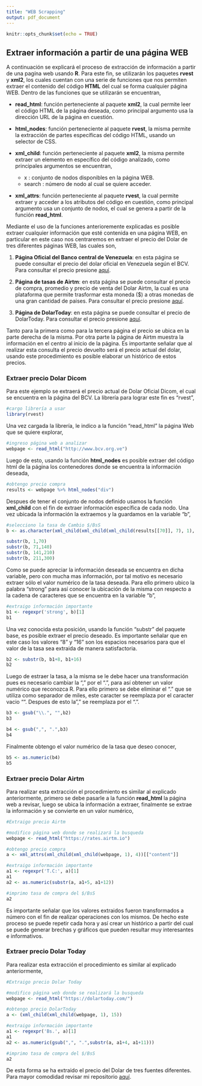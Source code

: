 ```yaml
---
title: "WEB Scrapping"
output: pdf_document
---
```


```r
knitr::opts_chunk$set(echo = TRUE)
```

## Extraer información a partir de una página WEB

A continuación se explicará el proceso de extracción de información a partir de una pagína web usando **R**. Para este fin, se utilizarán los paquetes **rvest** y **xml2**, los cuales cuentan con una serie de funciones que nos permiten extraer el contenido del código **HTML** del cual se forma cualquier página WEB. Dentro de las funciones que se utilizarán se encuentran,

* **read_html**: función perteneciente al paquete **xml2**, la cual permite leer el código HTML de la página deseada, como principal argumento usa la dirección URL de la página en cuestión.

* **html_nodes**: función perteneciente al paquete **rvest**, la misma permite la extracción de partes específicas del código HTML, usando un selector de CSS.

* **xml_child**: función perteneciente al paquete **xml2**, la misma permite extraer un elemento en específico del código analizado, como principales argumentos se encuentran,

  * x : conjunto de nodos disponibles en la página WEB.
  * search : número de nodo al cual se quiere acceder.

* **xml_attrs**: función perteneciente al paquete **rvest**, la cual permite extraer y acceder a los atributos del código en cuestión, como principal argumento usa un conjunto de nodos, el cual se genera a partir de la función **read_html**.

Mediante el uso de la funciones anterioremente explicadas es posible extraer cualquier información que esté contenida en una página WEB, en particular en este caso nos centraremos en extraer el precio del Dolar de tres diferentes páginas WEB, las cuales son,

1) **Página Oficial del Banco central de Venezuela**: en esta página se puede consultar el precio del dolar oficial en Venezuela según el BCV. Para consultar el precio presione [aquí](http://www.bcv.org.ve).

2) **Página de tasas de Airtm**: en esta página se puede consultar el precio de compra, promedio y precio de venta del Dolar Airtm, la cual es una plataforma que permite trasformar esta moneda ($) a otras monedas de una gran cantidad de paises. Para consultar el precio presione [aquí](https://rates.airtm.io). 

3) **Página de DolarToday**: en esta página se puede consultar el precio de DolarToday. Para consultar el precio presione [aquí](https://dolartoday.com/). 

Tanto para la primera como para la tercera página el precio se ubica en la parte derecha de la misma. Por otra parte la página de Airtm muestra la información en el centro al inicio de la página. Es importante señalar que al realizar esta consulta el precio devuelto será el precio actual del dolar, usando este procedimiento es posible elaborar un histórico de estos precios.

### Extraer precio Dolar Dicom

Para este ejemplo se extraerá el precio actual de Dolar Oficial Dicom, el cual se encuentra en la página del BCV. La librería para lograr este fin es "rvest",

```r
#cargo librería a usar
library(rvest)

```

Una vez cargada la librería, le indico a la función "read_html" la página Web que se quiere explorar,

```r
#ingreso página web a analizar
webpage <- read_html("http://www.bcv.org.ve")

```

Luego de esto, usando la función **html_nodes** es posible extraer del código html de la página los contenedores donde se encuentra la información deseada,

```r
#obtengo precio compra 
results <- webpage %>% html_nodes("div")
```

Despues de tener el conjunto de nodos definido usamos la función **xml_child** con el fin de extraer información específica de cada nodo. Una vez ubicada la información la extraemos y la guardamos en la variable "b",

```r
#selecciono la tasa de Cambio $/BsS
b <- as.character(xml_child(xml_child(xml_child(results[[70]], 7), 1), 1))

substr(b, 1,70)
substr(b, 71,140)
substr(b, 141,210)
substr(b, 211,300)

```

Como se puede apreciar la información deseada se encuentra en dicha variable, pero con mucha mas información, por tal motivo es necesario extraer sólo el valor numérico de la tasa deseada. Para ello primero ubico la palabra "strong" para así conocer la ubicación de la misma con respecto a la cadena de caracteres que se encuentra en la variable "b",

```r
#extraigo información importante
b1 <- regexpr('strong', b)[1]
b1
```

Una vez conocida esta posición, usando la función "substr" del paquete base, es posible extraer el precio deseado. Es importante señalar que en este caso los valores "8" y "16" son los espacios necesarios para que el valor de la tasa sea extraida de manera satisfactoria.


```r
b2 <- substr(b, b1+8, b1+16)
b2
```

Luego de estraer la tasa, a la misma se le debe hacer una transformación pues es necesario cambiar la "," por el ".", para así obtener un valor numérico que reconozca R. Para ello primero se debe eliminar el "." que se utiliza como separador de miles, este caracter se reemplaza por el caracter vacio "". Despues de esto la "," se reemplaza por el ".".


```r
b3 <- gsub("\\.", "",b2)
b3
```

```r
b4 <- gsub(",", ".",b3)
b4
```

Finalmente obtengo el valor numérico de la tasa que deseo conocer,

```r
b5 <- as.numeric(b4)
b5
```

### Extraer precio Dolar Airtm

Para realizar esta extracción el procedimiento es similar al explicado anteriormente, primero se debe pasarle a la función **read_html** la página web a revisar, luego se ubica la información a extraer, finalmente se extrae la información y se convierte en un valor numérico,

```r
#Extraigo precio Airtm

#modifico página web donde se realizará la busqueda
webpage <- read_html("https://rates.airtm.io")

#obtengo precio compra 
a <- xml_attrs(xml_child(xml_child(webpage, 1), 4))[["content"]]

#extraigo información importante
a1 <- regexpr('T.C:', a)[1]
a1
a2 <- as.numeric(substr(a, a1+5, a1+12))

#imprimo tasa de compra del $/BsS
a2
```

Es importante señalar que los valores extraidos fueron transformados a número con el fin de realizar operaciones con los mismos. De hecho este proceso se puede repetir cada hora y así crear un histórico a partir del cual se puede generar brechas y gráficos que pueden resultar muy interesantes e informativos.


### Extraer precio Dolar Today

Para realizar esta extracción el procedimiento es similar al explicado anteriormente, 

```r
#Extraigo precio Dolar Today

#modifico página web donde se realizará la busqueda
webpage <- read_html("https://dolartoday.com/")

#obtengo precio DolarToday 
a <- (xml_child(xml_child(webpage, 1), 15))

#extraigo información importante
a1 <- regexpr('Bs.', a)[1]
a1
a2 <- as.numeric(gsub(",", ".",substr(a, a1+4, a1+11)))

#imprimo tasa de compra del $/BsS
a2
```



De esta forma se ha extraido el precio del Dolar de tres fuentes diferentes. Para mayor comodidad revisar mi repositorio [aquí](https://github.com/Fr3ddy1/Web-scrapping-en-R).